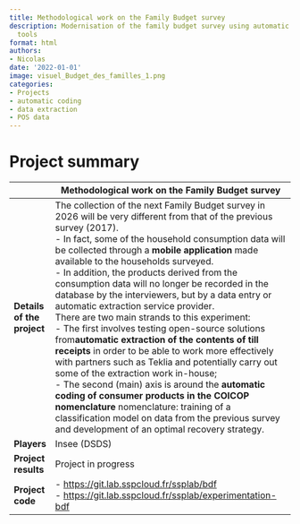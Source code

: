 ```yaml
---
title: Methodological work on the Family Budget survey
description: Modernisation of the family budget survey using automatic classification
  tools
format: html
authors:
- Nicolas
date: '2022-01-01'
image: visuel_Budget_des_familles_1.png
categories:
- Projects
- automatic coding
- data extraction
- POS data
---
```


# Project summary

|  | Methodological work on the Family Budget survey                                       | 
| --- | --------------------------------------------------------------------------------- |
| **Details of the project** | The collection of the next Family Budget survey in 2026 will be very different from that of the previous survey (2017). <br> - In fact, some of the household consumption data will be collected through a **mobile application** made available to the households surveyed. <br> - In addition, the products derived from the consumption data will no longer be recorded in the database by the interviewers, but by a data entry or automatic extraction service provider. <br> There are two main strands to this experiment: <br>  - The first involves testing open-source solutions from**automatic extraction of the contents of till receipts** in order to be able to work more effectively with partners such as Teklia and potentially carry out some of the extraction work in-house; <br> - The second (main) axis is around the **automatic coding of consumer products in the COICOP nomenclature** nomenclature: training of a classification model on data from the previous survey and development of an optimal recovery strategy.                  | 
| **Players** | Insee (DSDS)                      | 
| **Project results** | Project in progress               | 
| **Project code** | -  <https://git.lab.sspcloud.fr/ssplab/bdf> <br> -  <https://git.lab.sspcloud.fr/ssplab/experimentation-bdf>                              | 



